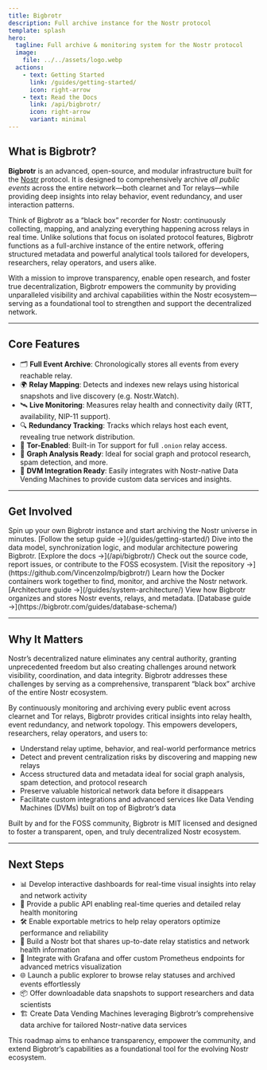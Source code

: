 ```yaml
---
title: Bigbrotr
description: Full archive instance for the Nostr protocol
template: splash
hero:
  tagline: Full archive & monitoring system for the Nostr protocol
  image:
    file: ../../assets/logo.webp
  actions:
    - text: Getting Started
      link: /guides/getting-started/
      icon: right-arrow
    - text: Read the Docs
      link: /api/bigbrotr/
      icon: right-arrow
      variant: minimal
---
```



## What is Bigbrotr?

**Bigbrotr** is an advanced, open-source, and modular infrastructure built for the [Nostr](https://nostr.com) protocol. It is designed to comprehensively archive *all public events* across the entire network—both clearnet and Tor relays—while providing deep insights into relay behavior, event redundancy, and user interaction patterns.

Think of Bigbrotr as a “black box” recorder for Nostr: continuously collecting, mapping, and analyzing everything happening across relays in real time. Unlike solutions that focus on isolated protocol features, Bigbrotr functions as a full-archive instance of the entire network, offering structured metadata and powerful analytical tools tailored for developers, researchers, relay operators, and users alike.

With a mission to improve transparency, enable open research, and foster true decentralization, Bigbrotr empowers the community by providing unparalleled visibility and archival capabilities within the Nostr ecosystem—serving as a foundational tool to strengthen and support the decentralized network.

---

## Core Features

- 🗂 **Full Event Archive**: Chronologically stores all events from every reachable relay.
- 🌍 **Relay Mapping**: Detects and indexes new relays using historical snapshots and live discovery (e.g. Nostr.Watch).
- 🛰 **Live Monitoring**: Measures relay health and connectivity daily (RTT, availability, NIP-11 support).
- 🔍 **Redundancy Tracking**: Tracks which relays host each event, revealing true network distribution.
- 🧅 **Tor-Enabled**: Built-in Tor support for full `.onion` relay access.
- 🧠 **Graph Analysis Ready**: Ideal for social graph and protocol research, spam detection, and more.
- 🧾 **DVM Integration Ready**: Easily integrates with Nostr-native Data Vending Machines to provide custom data services and insights.

---

## Get Involved

<CardGrid stagger>
	<Card title="Getting Started" icon="rocket">
		Spin up your own Bigbrotr instance and start archiving the Nostr universe in minutes. [Follow the setup guide →](/guides/getting-started/)
	</Card>
	<Card title="Read the Documentation" icon="document">
		Dive into the data model, synchronization logic, and modular architecture powering Bigbrotr. [Explore the docs →](/api/bigbrotr/)
	</Card>
	<Card title="Explore on GitHub" icon="github">
		Check out the source code, report issues, or contribute to the FOSS ecosystem. [Visit the repository →](https://github.com/VincenzoImp/bigbrotr/)
	</Card>
	<Card title="Explore the Architecture" icon="setting">
		Learn how the Docker containers work together to find, monitor, and archive the Nostr network. [Architecture guide →](/guides/system-architecture/)
	</Card>
	<Card title="Explore the Database Schema" icon="seti:db">
		View how Bigbrotr organizes and stores Nostr events, relays, and metadata. [Database guide →](https://bigbrotr.com/guides/database-schema/)
	</Card>
</CardGrid>

---

## Why It Matters

Nostr’s decentralized nature eliminates any central authority, granting unprecedented freedom but also creating challenges around network visibility, coordination, and data integrity. Bigbrotr addresses these challenges by serving as a comprehensive, transparent “black box” archive of the entire Nostr ecosystem.

By continuously monitoring and archiving every public event across clearnet and Tor relays, Bigbrotr provides critical insights into relay health, event redundancy, and network topology. This empowers developers, researchers, relay operators, and users to:

- Understand relay uptime, behavior, and real-world performance metrics  
- Detect and prevent centralization risks by discovering and mapping new relays  
- Access structured data and metadata ideal for social graph analysis, spam detection, and protocol research  
- Preserve valuable historical network data before it disappears  
- Facilitate custom integrations and advanced services like Data Vending Machines (DVMs) built on top of Bigbrotr’s data  

Built by and for the FOSS community, Bigbrotr is MIT licensed and designed to foster a transparent, open, and truly decentralized Nostr ecosystem.


---
## Next Steps

- 📊 Develop interactive dashboards for real-time visual insights into relay and network activity  
- 🧪 Provide a public API enabling real-time queries and detailed relay health monitoring  
- 🛠 Enable exportable metrics to help relay operators optimize performance and reliability  
- 💬 Build a Nostr bot that shares up-to-date relay statistics and network health information  
- 🧰 Integrate with Grafana and offer custom Prometheus endpoints for advanced metrics visualization  
- 🌐 Launch a public explorer to browse relay statuses and archived events effortlessly
- 📦 Offer downloadable data snapshots to support researchers and data scientists  
- 🏗️ Create Data Vending Machines leveraging Bigbrotr’s comprehensive data archive for tailored Nostr-native data services  

This roadmap aims to enhance transparency, empower the community, and extend Bigbrotr’s capabilities as a foundational tool for the evolving Nostr ecosystem.
